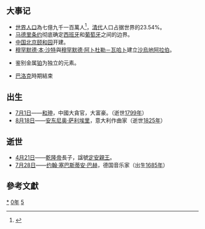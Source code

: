 {{yearTOC|1750|清'''[[乾隆|乾隆]]十五年'''；越南'''[[景興|景興]]十一年'''；日本'''[[寬延|寬延]]三年'''}}
== 大事记 ==
*[[世界人口|世界人口]]為七億九千一百萬人<ref>{{Cite web |url=http://www.un.org/esa/population/publications/sixbillion/sixbilpart1.pdf |title=UN report 2004 data |accessdate=2012-09-29 |archive-date=2016-01-01 |archive-url=https://web.archive.org/web/20160101220025/http://www.un.org/esa/population/publications/sixbillion/sixbilpart1.pdf |dead-url=no }}</ref>，[[清代|清代]]人口占据世界的23.54%。
*[[马德里条约|马德里条约]]彻底确定[[西班牙|西班牙]]和[[葡萄牙|葡萄牙]]之间的边界。
*[[中国|中国]][[北京市|北京]][[颐和园|颐和园]]开建。
*[[穆罕默德·本·沙特|穆罕默德·本·沙特]]與[[穆罕默德·阿卜杜勒－瓦哈卜|穆罕默德·阿卜杜勒－瓦哈卜]]建立[[沙烏地阿拉伯|沙烏地阿拉伯]]。

*{{link-en|威廉·布朗瑞格|william brownrigg|威廉·布朗瑞格}}鉴别金属[[铂|铂]]为独立的元素。
*[[巴洛克|巴洛克]]時期結束

== 出生 ==
*[[7月1日|7月1日]]——[[和珅|和珅]]，中國大貪官，大富豪。（逝世[[1799年|1799年]]）
*[[8月18日|8月18日]]——[[安东尼奥·萨利埃里|安东尼奥·萨利埃里]]，意大利作曲家（逝世[[1825年|1825年]]）

== 逝世 ==
*[[4月21日|4月21日]]——[[乾隆帝|乾隆帝]]長子，諡號[[定安親王|定安親王]]。
*[[7月28日|7月28日]]——[[约翰·塞巴斯蒂安·巴赫|约翰·塞巴斯蒂安·巴赫]]，德国音乐家（出生[[1685年|1685年]]）

==參考文獻==
{{Wikisource year mention}}
{{reflist}}
[[Category:1750年|*]]
[[Category:1750年代|0年]]
[[Category:18世纪各年|5]]